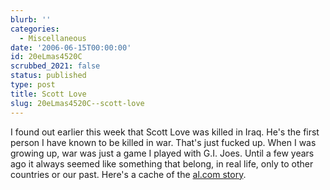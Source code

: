 ```yaml
---
blurb: ''
categories:
  - Miscellaneous
date: '2006-06-15T00:00:00'
id: 20eLmas4520C
scrubbed_2021: false
status: published
type: post
title: Scott Love
slug: 20eLmas4520C--scott-love
---
```


I found out earlier this week that Scott Love was killed in Iraq.
He's the first person I have known to be killed in war. That's just
fucked up. When I was growing up, war was just a game I played with
G.I. Joes. Until a few years ago it always seemed like something
that belong, in real life, only to other countries or our past.
Here's a cache of the
[al.com story](http://72.14.209.104/search?q=cache:mYvG4GnbI8UJ:www.al.com/news/huntsvilletimes/index.ssf?/base/news/1149931007317170.xml&coll=1+%22scott+love%22+huntsville&hl=en&gl=us&ct=clnk&cd=4&lr=lang_en).
